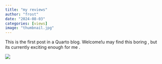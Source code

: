 ```yaml
---
title: "my reviews"
author: "frost"
date: "2024-08-03"
categories: [views]
image: "thumbnail.jpg"
---
```


This is the first post in a Quarto blog. Welcome!u may find this boring , but its currently exciting enough for me .

![](thumbnail.jpg)


